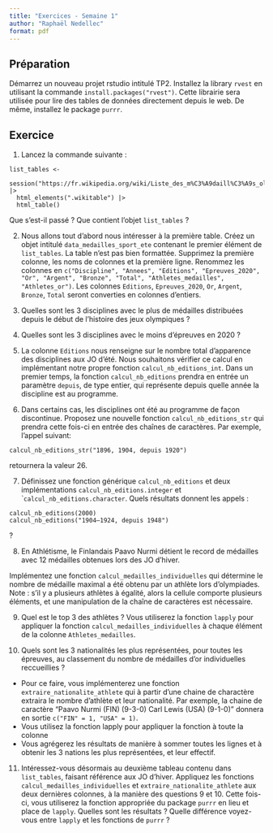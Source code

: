 ```yaml
---
title: "Exercices - Semaine 1"
author: "Raphaël Nedellec"
format: pdf
---
```



## Préparation

Démarrez un nouveau projet rstudio intitulé TP2.
Installez la library `rvest` en utilisant la commande `install.packages("rvest")`. Cette librairie sera utilisée pour lire des tables de données directement depuis le web. De même, installez le package `purrr`.

## Exercice

1. Lancez la commande suivante :

```
list_tables <- 
  session("https://fr.wikipedia.org/wiki/Liste_des_m%C3%A9daill%C3%A9s_olympiques") |> 
  html_elements(".wikitable") |> 
  html_table()
```

Que s'est-il passé ? Que contient l'objet `list_tables` ?

2. Nous allons tout d'abord nous intéresser à la première table. Créez un objet intitulé `data_medailles_sport_ete` contenant le premier élément de `list_tables`. La table n'est pas bien formattée. Supprimez la première colonne, les noms de colonnes et la première ligne. Renommez les colonnes en `c("Discipline", "Annees", "Editions", "Epreuves_2020", "Or", "Argent", "Bronze", "Total", "Athletes_medailles", "Athletes_or")`. Les colonnes `Editions`, `Epreuves_2020`, `Or`, `Argent`, `Bronze`, `Total` seront converties en colonnes d'entiers.

3. Quelles sont les 3 disciplines avec le plus de médailles distribuées depuis le début de l'histoire des jeux olympiques ?

4. Quelles sont les 3 disciplines avec le moins d'épreuves en 2020 ?

5. La colonne `Editions` nous renseigne sur le nombre total d'apparence des disciplines aux JO d'été. Nous souhaitons vérifier ce calcul en implémentant notre propre fonction `calcul_nb_editions_int`. Dans un premier temps, la fonction `calcul_nb_editions` prendra en entrée un paramètre `depuis`, de type entier, qui représente depuis quelle année la discipline est au programme.

6. Dans certains cas, les disciplines ont été au programme de façon discontinue. Proposez une nouvelle fonction `calcul_nb_editions_str` qui prendra cette fois-ci en entrée des chaînes de caractères. Par exemple, l'appel suivant:

```
calcul_nb_editions_str("1896, 1904, depuis 1920")
```

retournera la valeur 26.

7. Définissez une fonction générique `calcul_nb_editions` et deux implémentations `calcul_nb_editions.integer` et ``calcul_nb_editions.character`. Quels résultats donnent les appels :

```
calcul_nb_editions(2000)
calcul_nb_editions("1904–1924, depuis 1948")
```

?

8. En Athlétisme, le Finlandais Paavo Nurmi détient le record de médailles avec 12 médailles obtenues lors des JO d'hiver.

Implémentez une fonction `calcul_medailles_individuelles` qui détermine le nombre de médaille maximal a été obtenu par un athlète lors d'olympiades. Note : s'il y a plusieurs athlètes à égalité, alors la cellule comporte plusieurs éléments, et une manipulation de la chaîne de caractères est nécessaire. 

9. Quel est le top 3 des athlètes ? Vous utiliserez la fonction `lapply` pour appliquer la fonction `calcul_medailles_individuelles` à chaque élément de la colonne `Athletes_medailles`.

10. Quels sont les 3 nationalités les plus représentées, pour toutes les épreuves, au classement du nombre de médailles d'or individuelles reccueillies ?
- Pour ce faire, vous implémenterez une fonction `extraire_nationalite_athlete` qui à partir d'une chaine de charactère extraira le nombre d'athlète et leur nationalité. Par exemple, la chaine de caractère "Paavo Nurmi (FIN) (9-3-0) Carl Lewis (USA) (9-1-0)" donnera en sortie `c("FIN" = 1, "USA" = 1)`.
- Vous utilisez la fonction lapply pour appliquer la fonction à toute la colonne
- Vous agrégerez les résultats de manière à sommer toutes les lignes et à obtenir les 3 nations les plus représentées, et leur effectif.

11. Intéressez-vous désormais au deuxième tableau contenu dans `list_tables`, faisant référence aux JO d'hiver. Appliquez les fonctions `calcul_medailles_individuelles` et `extraire_nationalite_athlete` aux deux dernières colonnes, à la manière des questions 9 et 10. Cette fois-ci, vous utiliserez la fonction appropriée du package `purrr` en lieu et place de `lapply`. Quelles sont les résultats ? Quelle différence voyez-vous entre `lapply` et les fonctions de `purrr` ?


